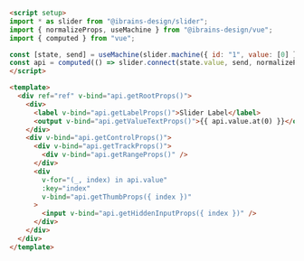 ```md
<script setup>
import * as slider from "@ibrains-design/slider";
import { normalizeProps, useMachine } from "@ibrains-design/vue";
import { computed } from "vue";

const [state, send] = useMachine(slider.machine({ id: "1", value: [0] }));
const api = computed(() => slider.connect(state.value, send, normalizeProps));
</script>

<template>
  <div ref="ref" v-bind="api.getRootProps()">
    <div>
      <label v-bind="api.getLabelProps()">Slider Label</label>
      <output v-bind="api.getValueTextProps()">{{ api.value.at(0) }}</output>
    </div>
    <div v-bind="api.getControlProps()">
      <div v-bind="api.getTrackProps()">
        <div v-bind="api.getRangeProps()" />
      </div>
      <div
        v-for="(_, index) in api.value"
        :key="index"
        v-bind="api.getThumbProps({ index })"
      >
        <input v-bind="api.getHiddenInputProps({ index })" />
      </div>
    </div>
  </div>
</template>
```

